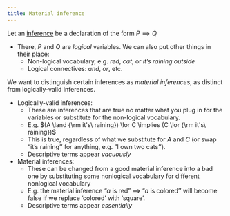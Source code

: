 ```yaml
---
title: Material inference
---
```


Let an [inference](/docs/math/misc/material_conditional.qmd) be a declaration of the form $P \implies Q$

- There, $P$ and $Q$ are *logical* variables. We can also put other things in their place:
    - Non-logical vocabulary, e.g. *red*, *cat*, or *it's raining outside*
    - Logical connectives: *and*, *or*, etc.



We want to distinguish certain inferences as *material inferences*, as distinct from logically-valid inferences.

- Logically-valid inferences:
    - These are inferences that are true no matter what you plug in for the variables or substitute for the non-logical vocabulary.
    - E.g. $(A \land {\rm it's\ raining}) \lor C \implies (C \lor {\rm it's\ raining})$
    - This is true, regardless of what we substitute for $A$ and $C$ (or swap "it's raining'' for anything, e.g. "I own two cats'').
    - Descriptive terms appear *vacuously*
- Material inferences:
    - These can be changed from a good material inference into a bad one by substituting some nonlogical vocabulary for different nonlogical vocabulary
    - E.g. the material inference "$a$ is red" $\implies$ "$a$ is colored'' will become false if we replace 'colored' with 'square'.
    - Descriptive terms appear *essentially*


